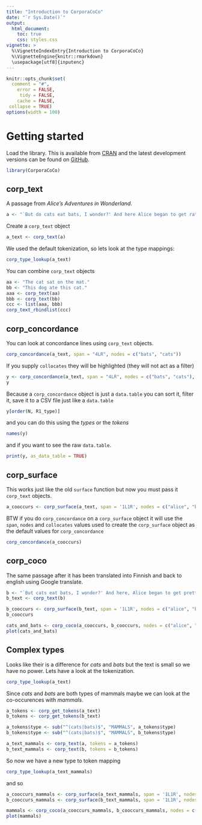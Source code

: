```yaml
---
title: "Introduction to CorporaCoCo"
date: "`r Sys.Date()`"
output:
  html_document:
    toc: true
    css: styles.css
vignette: >
  %\VignetteIndexEntry{Introduction to CorporaCoCo}
  %\VignetteEngine{knitr::rmarkdown}
  \usepackage[utf8]{inputenc}
---
```



```r
knitr::opts_chunk$set(
  comment = "#",
    error = FALSE,
     tidy = FALSE,
    cache = FALSE,
 collapse = TRUE)
options(width = 100)
```
# Getting started

Load the library.
This is available from [CRAN](https://cran.r-project.org/package=CorporaCoCo) and the latest development versions can be found on [GitHub](https://github.com/birmingham-ccr/CorporaCoCo).
```r
library(CorporaCoCo)
```

## corp\_text

A passage from *Alice's Adventures in Wonderland*.
```r
a <- "`But do cats eat bats, I wonder?' And here Alice began to get rather sleepy, and went on saying to herself, in a dreamy sort of way, `Do cats eat bats? Do cats eat bats?' and sometimes, `Do bats eat cats?' for, you see, as she couldn't answer either question, it didn't much matter which way she put it."
```
Create a `corp_text` object
```r
a_text <- corp_text(a)
```
We used the default tokenization, so lets look at the type mappings:
```r
corp_type_lookup(a_text)
```
You can combine `corp_text` objects
```r
aa <- "The cat sat on the mat."
bb <- "This dog ate this cat."
aaa <- corp_text(aa)
bbb <- corp_text(bb)
ccc <- list(aaa, bbb)
corp_text_rbindlist(ccc)

```

## corp\_concordance
You can look at concordance lines using `corp_text` objects.
```r
corp_concordance(a_text, span = "4LR", nodes = c("bats", "cats"))
```
If you supply `collocates` they will be highlighted (they will not act as a filter)
```r
y <- corp_concordance(a_text, span = "4LR", nodes = c("bats", "cats"), collocates = c("sometimes", "eat"))
y
```

Because a `corp_concordance` object is just a `data.table` you can sort it, filter it, save it to a CSV file just like a `data.table`
```r
y[order(N, R1_type)]
```
and you can do this using the *types* or the *tokens*
```r
names(y)
```
and if you want to see the raw `data.table`.
```r
print(y, as_data_table = TRUE)
```

## corp\_surface
This works just like the old `surface` function but now you must pass it `corp_text` objects.
```r
a_cooccurs <- corp_surface(a_text, span = '1L1R', nodes = c("alice", "bats", "cats"))
```
BTW if you do `corp_concordance` on a `corp_surface` object it will use the `span`, `nodes` and `collocates` values used to create the `corp_surface` object as the default values for `corp_concordance`
```r
corp_concordance(a_cooccurs)
```

## corp\_coco
The same passage after it has been translated into Finnish and back to english using Google translate.
```r
b <- "`But cats eat bats, I wonder?' And here, Alice began to get pretty sleepy and went on to say to herself, in a dreamlike way: `Are cats eating bats? Are cats eating bats?' And sometimes, `Do cats have to eat cats?' since you see because he could not answer the questions, he did not really matter how he put it."
b_text <- corp_text(b)

b_cooccurs <- corp_surface(b_text, span = '1L1R', nodes = c("alice", "bats", "cats"))
b_cooccurs
```

```r
cats_and_bats <- corp_coco(a_cooccurs, b_cooccurs, nodes = c("alice", "bats", "cats"), fdr = 1.0)
plot(cats_and_bats)
```

## Complex types

Looks like their is a difference for *cats* and *bats* but the text is small so we have no power.
Lets have a look at the tokenization.

```r
corp_type_lookup(a_text)
```

Since *cats* and *bats* are both types of mammals maybe we can look at the co-occurences with *mammals*.
```r
a_tokens <- corp_get_tokens(a_text)
b_tokens <- corp_get_tokens(b_text)

a_tokens$type <- sub("^(cats|bats)$", "MAMMALS", a_tokens$type)
b_tokens$type <- sub("^(cats|bats)$", "MAMMALS", b_tokens$type)

a_text_mammals <- corp_text(a, tokens = a_tokens)
b_text_mammals <- corp_text(b, tokens = b_tokens)
```
So now we have a new type to token mapping
```r
corp_type_lookup(a_text_mammals)

```
and so
```r
a_cooccurs_mammals <- corp_surface(a_text_mammals, span = '1L1R', nodes = c("alice", "MAMMALS"))
b_cooccurs_mammals <- corp_surface(b_text_mammals, span = '1L1R', nodes = c("alice", "MAMMALS"))

mammals <- corp_coco(a_cooccurs_mammals, b_cooccurs_mammals, nodes = c("alice", "MAMMALS"), fdr = 1.0)
plot(mammals)

```



